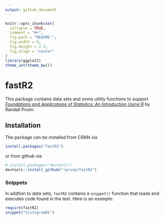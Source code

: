 ```yaml
---
output: github_document
---
```


<!-- README.md is generated from README.Rmd. Please edit that file -->

```r
knitr::opts_chunk$set(
  collapse = TRUE,
  comment = "#>",
  fig.path = "README-",
  fig.width = 6, 
  fig.height = 2.3,
  fig.align = "center"
)
library(ggplot2)
theme_set(theme_bw())
```

fastR2
=======

This package contains data sets and some utility functions to support
[*Foundations and Applications of Statistics: An Introduction Using R*](https://bookstore.ams.org/amstext-28/)
by Randall Pruim.

## Installation

The package can be installed from CRAN via
```r
install.packages("fastR2")
```

or from github via

```r
# install.packages("devtools")
devtools::install_github("rpruim/fastR2")
```


<!-- [![CRAN_Status_Badge](http://www.r-pkg.org/badges/version/fastR2)](https://cran.r-project.org/package=fastR2) -->


### Snippets

In addtion to data sets, `fastR2` contains a `snippet()` function that 
loads and executes code found in the text.  Here is an example:

```r
require(fastR2)
snippet("histogram01")
```

